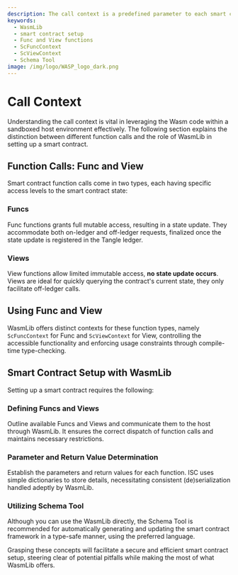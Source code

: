 ```yaml
---
description: The call context is a predefined parameter to each smart contract function, which allows you to access the functionality that the call environment provides.
keywords:
  - WasmLib
  - smart contract setup
  - Func and View functions
  - ScFuncContext
  - ScViewContext
  - Schema Tool
image: /img/logo/WASP_logo_dark.png
---
```


# Call Context

Understanding the call context is vital in leveraging the Wasm code within a sandboxed host environment effectively. The following section explains the distinction between different function calls and the role of WasmLib in setting up a smart contract.

## Function Calls: Func and View

Smart contract function calls come in two types, each having specific access levels to the smart contract state:

### Funcs

Func functions grants full mutable access, resulting in a state update. They accommodate both on-ledger and off-ledger requests, finalized once the state update is registered in the Tangle ledger.

### Views

View functions allow limited immutable access, **no state update occurs**. Views are ideal for quickly querying the contract's current state, they only facilitate off-ledger calls.

## Using Func and View

WasmLib offers distinct contexts for these function types, namely `ScFuncContext` for Func and `ScViewContext` for View, controlling the accessible functionality and enforcing usage constraints through compile-time type-checking.

## Smart Contract Setup with WasmLib

Setting up a smart contract requires the following:

### Defining Funcs and Views

Outline available Funcs and Views and communicate them to the host through WasmLib.
It ensures the correct dispatch of function calls and maintains necessary restrictions.

### Parameter and Return Value Determination

Establish the parameters and return values for each function. ISC uses simple dictionaries to store details, necessitating consistent (de)serialization handled adeptly by WasmLib.

### Utilizing Schema Tool

Although you can use the WasmLib directly, the Schema Tool is recommended for automatically generating and updating the smart contract framework in a type-safe manner, using the preferred language.

Grasping these concepts will facilitate a secure and efficient smart contract setup, steering clear of potential pitfalls while making the most of what WasmLib offers.
